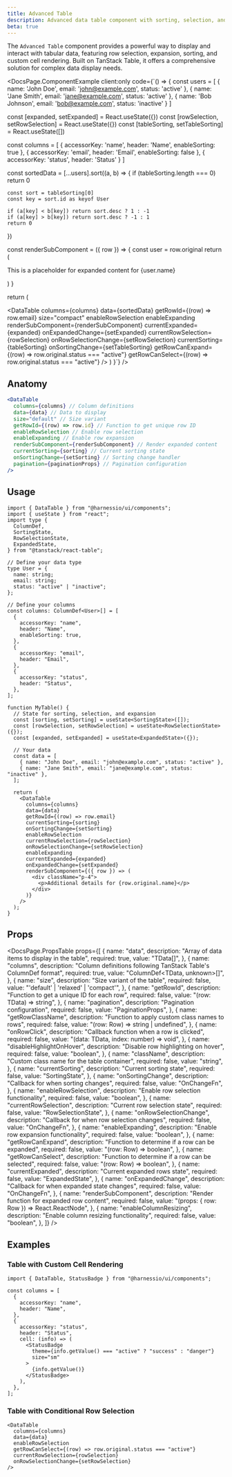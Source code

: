 ```yaml
---
title: Advanced Table
description: Advanced data table component with sorting, selection, and expansion capabilities
beta: true
---
```


The `Advanced Table` component provides a powerful way to display and interact with tabular data, featuring row selection, expansion, sorting, and custom cell rendering. Built on TanStack Table, it offers a comprehensive solution for complex data display needs.


<DocsPage.ComponentExample
  client:only
  code={`() => {
  const users = [
    { name: 'John Doe', email: 'john@example.com', status: 'active' },
    { name: 'Jane Smith', email: 'jane@example.com', status: 'active' },
    { name: 'Bob Johnson', email: 'bob@example.com', status: 'inactive' }
  ]

const [expanded, setExpanded] = React.useState<ExpandedState>({})
const [rowSelection, setRowSelection] = React.useState<RowSelectionState>({})
const [tableSorting, setTableSorting] = React.useState<SortingState>([])

const columns = [
{
accessorKey: 'name',
header: 'Name',
enableSorting: true
},
{
accessorKey: 'email',
header: 'Email',
enableSorting: false
},
{
accessorKey: 'status',
header: 'Status'
}
]

const sortedData = [...users].sort((a, b) => {
if (tableSorting.length === 0) return 0

    const sort = tableSorting[0]
    const key = sort.id as keyof User

    if (a[key] < b[key]) return sort.desc ? 1 : -1
    if (a[key] > b[key]) return sort.desc ? -1 : 1
    return 0

})

const renderSubComponent = ({ row }) => {
const user = row.original
return (

<div>
  <p>This is a placeholder for expanded content for {user.name}</p>
</div>
) }

return (

<DataTable
  columns={columns}
  data={sortedData}
  getRowId={(row) => row.email}
  size="compact"
  enableRowSelection
  enableExpanding
  renderSubComponent={renderSubComponent}
  currentExpanded={expanded}
  onExpandedChange={setExpanded}
  currentRowSelection={rowSelection}
  onRowSelectionChange={setRowSelection}
  currentSorting={tableSorting}
  onSortingChange={setTableSorting}
  getRowCanExpand={(row) => row.original.status === "active"}
  getRowCanSelect={(row) => row.original.status === "active"}
/>
) }`} />

## Anatomy

```jsx
<DataTable
  columns={columns} // Column definitions
  data={data} // Data to display
  size="default" // Size variant
  getRowId={(row) => row.id} // Function to get unique row ID
  enableRowSelection // Enable row selection
  enableExpanding // Enable row expansion
  renderSubComponent={renderSubComponent} // Render expanded content
  currentSorting={sorting} // Current sorting state
  onSortingChange={setSorting} // Sorting change handler
  pagination={paginationProps} // Pagination configuration
/>
```

## Usage

```tsx
import { DataTable } from "@harnessio/ui/components";
import { useState } from "react";
import type {
  ColumnDef,
  SortingState,
  RowSelectionState,
  ExpandedState,
} from "@tanstack/react-table";

// Define your data type
type User = {
  name: string;
  email: string;
  status: "active" | "inactive";
};

// Define your columns
const columns: ColumnDef<User>[] = [
  {
    accessorKey: "name",
    header: "Name",
    enableSorting: true,
  },
  {
    accessorKey: "email",
    header: "Email",
  },
  {
    accessorKey: "status",
    header: "Status",
  },
];

function MyTable() {
  // State for sorting, selection, and expansion
  const [sorting, setSorting] = useState<SortingState>([]);
  const [rowSelection, setRowSelection] = useState<RowSelectionState>({});
  const [expanded, setExpanded] = useState<ExpandedState>({});

  // Your data
  const data = [
    { name: "John Doe", email: "john@example.com", status: "active" },
    { name: "Jane Smith", email: "jane@example.com", status: "inactive" },
  ];

  return (
    <DataTable
      columns={columns}
      data={data}
      getRowId={(row) => row.email}
      currentSorting={sorting}
      onSortingChange={setSorting}
      enableRowSelection
      currentRowSelection={rowSelection}
      onRowSelectionChange={setRowSelection}
      enableExpanding
      currentExpanded={expanded}
      onExpandedChange={setExpanded}
      renderSubComponent={({ row }) => (
        <div className="p-4">
          <p>Additional details for {row.original.name}</p>
        </div>
      )}
    />
  );
}
```

## Props

<DocsPage.PropsTable
  props={[
    {
      name: "data",
      description: "Array of data items to display in the table",
      required: true,
      value: "TData[]",
    },
    {
      name: "columns",
      description:
        "Column definitions following TanStack Table's ColumnDef format",
      required: true,
      value: "ColumnDef<TData, unknown>[]",
    },
    {
      name: "size",
      description: "Size variant of the table",
      required: false,
      value: "'default' | 'relaxed' | 'compact'",
    },
    {
      name: "getRowId",
      description: "Function to get a unique ID for each row",
      required: false,
      value: "(row: TData) => string",
    },
    {
      name: "pagination",
      description: "Pagination configuration",
      required: false,
      value: "PaginationProps",
    },
    {
      name: "getRowClassName",
      description: "Function to apply custom class names to rows",
      required: false,
      value: "(row: Row<TData>) => string | undefined",
    },
    {
      name: "onRowClick",
      description: "Callback function when a row is clicked",
      required: false,
      value: "(data: TData, index: number) => void",
    },
    {
      name: "disableHighlightOnHover",
      description: "Disable row highlighting on hover",
      required: false,
      value: "boolean",
    },
    {
      name: "className",
      description: "Custom class name for the table container",
      required: false,
      value: "string",
    },
    {
      name: "currentSorting",
      description: "Current sorting state",
      required: false,
      value: "SortingState",
    },
    {
      name: "onSortingChange",
      description: "Callback for when sorting changes",
      required: false,
      value: "OnChangeFn<SortingState>",
    },
    {
      name: "enableRowSelection",
      description: "Enable row selection functionality",
      required: false,
      value: "boolean",
    },
    {
      name: "currentRowSelection",
      description: "Current row selection state",
      required: false,
      value: "RowSelectionState",
    },
    {
      name: "onRowSelectionChange",
      description: "Callback for when row selection changes",
      required: false,
      value: "OnChangeFn<RowSelectionState>",
    },
    {
      name: "enableExpanding",
      description: "Enable row expansion functionality",
      required: false,
      value: "boolean",
    },
    {
      name: "getRowCanExpand",
      description: "Function to determine if a row can be expanded",
      required: false,
      value: "(row: Row<TData>) => boolean",
    },
    {
      name: "getRowCanSelect",
      description: "Function to determine if a row can be selected",
      required: false,
      value: "(row: Row<TData>) => boolean",
    },
    {
      name: "currentExpanded",
      description: "Current expanded rows state",
      required: false,
      value: "ExpandedState",
    },
    {
      name: "onExpandedChange",
      description: "Callback for when expanded state changes",
      required: false,
      value: "OnChangeFn<ExpandedState>",
    },
    {
      name: "renderSubComponent",
      description: "Render function for expanded row content",
      required: false,
      value: "(props: { row: Row<TData> }) => React.ReactNode",
    },
    {
      name: "enableColumnResizing",
      description: "Enable column resizing functionality",
      required: false,
      value: "boolean",
    },
  ]}
/>

## Examples

### Table with Custom Cell Rendering

```tsx
import { DataTable, StatusBadge } from "@harnessio/ui/components";

const columns = [
  {
    accessorKey: "name",
    header: "Name",
  },
  {
    accessorKey: "status",
    header: "Status",
    cell: (info) => (
      <StatusBadge
        theme={info.getValue() === "active" ? "success" : "danger"}
        size="sm"
      >
        {info.getValue()}
      </StatusBadge>
    ),
  },
];
```

### Table with Conditional Row Selection

```tsx
<DataTable
  columns={columns}
  data={data}
  enableRowSelection
  getRowCanSelect={(row) => row.original.status === "active"}
  currentRowSelection={rowSelection}
  onRowSelectionChange={setRowSelection}
/>
```
